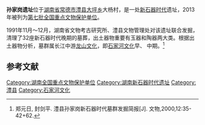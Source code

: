 {{文物保护单位
| 级别 = 全国
| 名称 = 孙家岗遗址
| 所在 = [[湖南省|湖南省]][[常德市|常德市]][[澧县|澧县]]
| 分类 = 古遗址
| 时代 = [[新石器时代|新石器时代]]
| 编号 = 7-0360-1-360
| 登录 = 2013年3月5日
}}
'''孙家岗遗址'''位于[[湖南省|湖南省]][[常德市|常德市]][[澧县|澧县]][[大坪乡|大坪乡]]大杨村，是一处[[新石器时代|新石器时代]]遗址，2013年被列为[[第七批全国重点文物保护单位|第七批全国重点文物保护单位]]。

1991年11月～12月，湖南省文物考古研究所、澧县文物管理处对该遗址联合发掘，清理了32座新石器时代晚期的墓葬，出土器物重要有玉器和陶器两大类。根据出土器物分析，墓群属长江中游[[龙山文化|龙山文化]]，即[[石家河文化|石家河文化]]早、 中期。<ref>郑元日, 封剑平. 澧县孙家岗新石器时代墓群发掘简报[J]. 文物,2000,12:35-42+62.</ref>

==参考文献==
{{reflist}}

{{湖南全国重点文物保护单位}}

{{DEFAULTSORT:S}}
[[Category:湖南全国重点文物保护单位|Category:湖南全国重点文物保护单位]]
[[Category:湖南新石器时代遗址|Category:湖南新石器时代遗址]]
[[Category:澧县|Category:澧县]]
[[Category:石家河文化|Category:石家河文化]]
